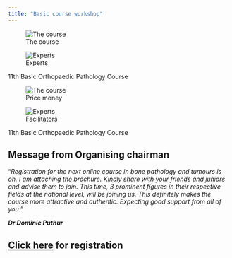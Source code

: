 ```yaml
---
title: "Basic course workshop"
---
```


::: {layout-ncol="2"}
![The course](images/_br.jpeg)

![Experts](images/_br 2.jpg)

11th Basic Orthopaedic Pathology Course
:::

::: {layout-ncol="2"}
![Price money](images/_br 3.jpg){alt="The course"}

![Facilitators](images/_br4.jpg){alt="Experts"}

11th Basic Orthopaedic Pathology Course
:::

::: callout-note
## Message from Organising chairman

"*Registration for the next online course in bone pathology and tumours is on. I am attaching the brochure. Kindly share with your friends and juniors and advise them to join. This time, 3 prominent figures in their respective fields at the national level, will be joining us. This definitely makes the course more attractive and authentic. Expecting good support from all of you.*"

***Dr Dominic Puthur***
:::

## [Click here](https://docs.google.com/forms/d/e/1FAIpQLSdafLvHNQ1ADsFjHpQSXGtUq_QBgqEoRBDqrfpSJNWR9YyuvQ/viewform) for registration
